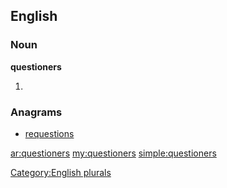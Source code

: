 ==English==

===Noun===
'''questioners'''

# {{plural of|[[questioner]]}}

===Anagrams===
* [[requestions#English|requestions]]

[[Category:English plurals]]

[[ar:questioners]]
[[my:questioners]]
[[simple:questioners]]